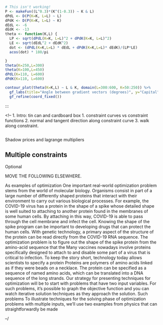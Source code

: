 <!--
We can replot the situation by calculating at each point the angle between the gradient vectors for the two functions.
-->

```r
# This isn't working!
P <- makeFun((L^0.3)*(K^(1-0.3)) ~ K & L)
dPdL <- D(P(K=K, L=L) ~ L)
dPdK <- D(P(K=K, L=L) ~ K)
dEdL <- -6
dEdK <- -13
theta <- function(K,L) {
  LP <- sqrt(dPdL(K=K, L=L)^2 + dPdK(K=K, L=L)^2)
  LE <- sqrt(dEdL^2 + dEdK^2)
  dot <- (dPdL(K=K,L=L) * dEdL + dPdK(K=K,L=L)* dEdK)/(LP*LE)
  acos(dot) * 180/pi

}
theta(K=250,L=300)
theta(K=100,L=450)
dPdL(K=110, L=600)
dPdK(K=110, L=600)

contour_plot(theta(K=K,L) ~ L & K, domain(L=300:600, K=50:250)) %>%
  gf_labs(title="Angle between gradient vectors (degrees)", y="Capital", x="Labor") %>%
  gf_refine(coord_fixed())

```

:::


<!--
1. Intro: tin can and cardboard box
1. constraint curves vs constraint functions
2. normal and tangent direction along constraint curve
3. walk along constraint.

##

Shadow prices and lagrange multipliers

## Multiple constraints

Optional


MOVE THE FOLLOWING ELSEWHERE.




As examples of optimization
One important real-world optimization problem stems from the world of molecular biology. Organisms consist in part of a large number of differently shaped proteins that interact with their environment to carry out various biological processes. For example, the COVID-19 virus has a protein in the shape of a spike whose detailed shape is well suited to attaching to another protein found in the membranes of some human cells. By attaching in this way, COVID-19 is able to pass through the cell membrane and infect the cell. Knowing the shape of the spike program can be important to developing drugs that can protect the human cells. With genetic technology, a primary aspect of the structure of the protein can be read directly from the COVID-19 RNA sequence. The optimization problem is to figure out the shape of the spike protein from the amino-acid sequence that the  Many vaccines nowadays involve proteins specifically designed to attach to and disable some part of a virus that is critical to infection. To keep the story short, technology today allows scientists to specify a protein Proteins are polymers of amino acids linked as if they were beads on a necklace. The protein can be specified as a sequence of named amino acids, which can be translated into a DNA sequence of the  long strands.
Our strategy for presenting techniques for optimization will be to start with problems that have two input variables. For such problems, it's possible to graph the objective function and you can watch iterative solution techniques as they approach the solution. Such problems
To illustrate techniques for the solving phase of optimization problems with multiple inputs, we'll use two examples from physics that can straightforwardly be made

--/


